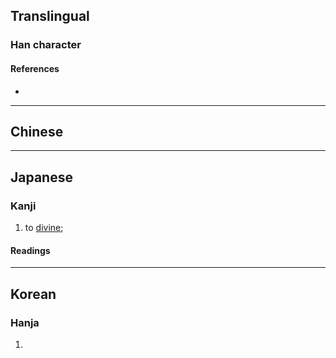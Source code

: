 {{also|稽}}
{{character info}}
<!-- may be replaced by zh-forms -->
==Translingual==

===Han character===
{{Han char|rn=5|rad=乙|as=05|sn=6|four=22610|canj=XYRU,YRU|ids=⿰占乚}}

====References====
* {{Han ref|kx=0084.120|dkj=00182|dj=0171.110|hdz=10053.050|uh=4E69|ud=20073|bh=A5E4|bd=42468}}

----

==Chinese==
{{zh-see|稽|v|to [[divine]]}}

----

==Japanese==

===Kanji===
{{ja-kanji|grade=|rs=乙05}}

# to [[divine]]; {{non-gloss definition|alternative form of {{m|ja|卟}} or {{m|ja|稽}}.}}

====Readings====
{{ja-readings
|goon=けい
|kanon=けい
|kun=うらな-う<うらな-ふ
}}

----

==Korean==

===Hanja===
{{ko-hanja|hangeul=계|rv=gye|mr=kye}}

# {{rfdef|ko|sort=乙05}}